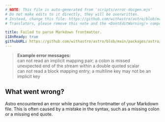 ```yaml
---
# NOTE: This file is auto-generated from 'scripts/error-docgen.mjs'
# Do not make edits to it directly, they will be overwritten.
# Instead, change this file: https://github.com/withastro/astro/blob/main/packages/astro/src/core/errors/errors-data.ts
# Translators, please remove this note and the <DontEditWarning/> component.

title: Failed to parse Markdown frontmatter.
i18nReady: true
githubURL: https://github.com/withastro/astro/blob/main/packages/astro/src/core/errors/errors-data.ts
---
```


<DontEditWarning />


> **Example error messages:**<br/>
can not read an implicit mapping pair; a colon is missed<br/>
unexpected end of the stream within a double quoted scalar<br/>
can not read a block mapping entry; a multiline key may not be an implicit key

## What went wrong?
Astro encountered an error while parsing the frontmatter of your Markdown file.
This is often caused by a mistake in the syntax, such as a missing colon or a missing end quote.



